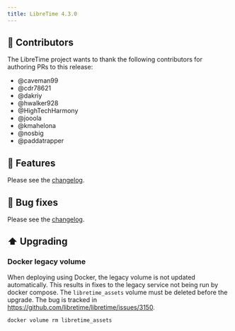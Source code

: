 ```yaml
---
title: LibreTime 4.3.0
---
```



<ReleaseHead date="2025-03-13" version="4.3.0" />

## :sparkling_heart: Contributors

The LibreTime project wants to thank the following contributors for authoring PRs to this release:

- @caveman99
- @cdr78621
- @dakriy
- @hwalker928
- @HighTechHarmony
- @jooola
- @kmahelona
- @nosbig
- @paddatrapper

## :rocket: Features

Please see the [changelog](https://github.com/libretime/libretime/blob/main/CHANGELOG.md).

## :bug: Bug fixes

Please see the [changelog](https://github.com/libretime/libretime/blob/main/CHANGELOG.md).

## :arrow_up: Upgrading

### Docker legacy volume

When deploying using Docker, the legacy volume is not updated automatically.
This results in fixes to the legacy service not being run by docker compose. The
`libretime_assets` volume must be deleted before the upgrade. The bug is tracked
in https://github.com/libretime/libretime/issues/3150.

```bash
docker volume rm libretime_assets
```
